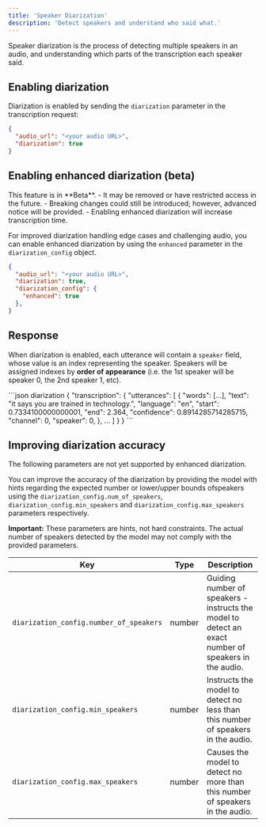```yaml
---
title: 'Speaker Diarization'
description: 'Detect speakers and understand who said what.'
---
```



Speaker diarization is the process of detecting multiple speakers in an audio, and understanding which parts of the transcription each speaker said.

## Enabling diarization

Diarization is enabled by sending the `diarization` parameter in the transcription request:
```json
{
  "audio_url": "<your audio URL>",
  "diarization": true
}
```

## Enabling enhanced diarization (beta)

<Note>
This feature is in **Beta**.
- It may be removed or have restricted access in the future.
- Breaking changes could still be introduced; however, advanced notice will be provided.
- Enabling enhanced diarization will increase transcription time.
</Note>

For improved diarization handling edge cases and challenging audio, you can enable enhanced diarization by using the `enhanced` parameter in the `diarization_config` object.

```json
{
  "audio_url": "<your audio URL>",
  "diarization": true,
  "diarization_config": {
    "enhanced": true
  },
}
```

## Response
When diarization is enabled, each utterance will contain a `speaker` field, whose value is an index representing the speaker.
Speakers will be assigned indexes by **order of appearance** (i.e. the 1st speaker will be speaker 0, the 2nd speaker 1, etc).


<CodeGroup>
```json diarization
{
  "transcription": {
    "utterances": [
      {
        "words": [...],
        "text": "it says you are trained in technology.",
        "language": "en",
        "start": 0.7334100000000001,
        "end": 2.364,
        "confidence": 0.8914285714285715,
        "channel": 0,
        "speaker": 0,
      },
      ...
    ]
  }
}
```
</CodeGroup>


## Improving diarization accuracy

<Tip> The following parameters are not yet supported by enhanced diarization. </Tip>

You can improve the accuracy of the diarization by providing the model with hints regarding the expected number or lower/upper bounds ofspeakers using the `diarization_config.num_of_speakers`, `diarization_config.min_speakers` and `diarization_config.max_speakers`  parameters respectively.

**Important:** These parameters are hints, not hard constraints. The actual number of speakers detected by the model may not comply with the provided parameters.

| Key | Type | Description |
| --- | --- | --- |
| `diarization_config.number_of_speakers` | number | Guiding number of speakers - instructs the model to detect an exact number of speakers in the audio. |
| `diarization_config.min_speakers` | number | Instructs the model to detect no less than this number of speakers in the audio. |
| `diarization_config.max_speakers` | number | Causes the model to detect no more than this number of speakers in the audio. |
